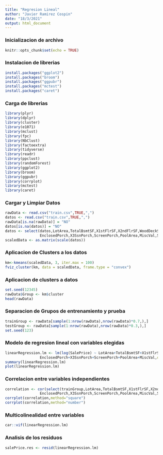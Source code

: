 ---
title: "Regresion Lineal"
author: "Javier Ramirez Cospin"
date: "18/3/2021"
output: html_document
---
### Inicializacion de archivo
```{r setup, include=FALSE}
knitr::opts_chunk$set(echo = TRUE)
```
### Instalacion de librerias
``` {r }
install.packages("ggplot2")
install.packages("broom")
install.packages("ggpubr")
install.packages("mctest")
install.packages("caret")
```
### Carga de librerias
``` {r }
library(plyr)
library(dplyr)
library(cluster)
library(e1071)
library(mclust)
library(fpc)
library(NbClust)
library(factoextra)
library(tidyverse)
library(readr)
library(ppclust)
library(randomForest)
library(ggplot2)
library(broom)
library(ggpubr)
library(corrplot)
library(mctest)
library(caret)
```
### Cargar y Limpiar Datos
``` {r }
rawData <- read.csv("train.csv",TRUE,",")
datos <- read.csv("train.csv",TRUE,",")
rawData[is.na(rawData)] = "NO"
datos[is.na(datos)] = "NO"
datos <- select(datos,LotArea,TotalBsmtSF,X1stFlrSF,X2ndFlrSF,WoodDeckSF,OpenPorchSF,
                EnclosedPorch,X3SsnPorch,ScreenPorch,PoolArea,MiscVal,SalePrice)
scaledData <- as.matrix(scale(datos))
```
### Aplicacion de Clusters a los datos
``` {r }
km<-kmeans(scaledData, 3, iter.max = 100)
fviz_cluster(km, data = scaledData, frame.type = "convex")
```
### Aplicacion de clusters a datos
``` {r }
set.seed(12345)
rawData$Group <- km$cluster
head(rawData)
```
### Separacion de Grupos de entrenamiento y prueba
``` {r }
trainGroup <- rawData[sample(1:nrow(rawData),nrow(rawData)*0.7,),]
testGroup <- rawData[sample(1:nrow(rawData),nrow(rawData)*0.3,),]
set.seed(123)
```
### Modelo de regresion lineal con variables elegidas
``` {r }
linearRegression.lm <- lm(log(SalePrice) ~ LotArea+TotalBsmtSF+X1stFlrSF+X2ndFlrSF+WoodDeckSF+OpenPorchSF+
                EnclosedPorch+X3SsnPorch+ScreenPorch+PoolArea+MiscVal,data=trainGroup)
summary(linearRegression.lm)
plot(linearRegression.lm)
```
### Correlacion entre variables independientes
``` {r }
correlation <- cor(select(trainGroup,LotArea,TotalBsmtSF,X1stFlrSF,X2ndFlrSF,WoodDeckSF,OpenPorchSF,
                EnclosedPorch,X3SsnPorch,ScreenPorch,PoolArea,MiscVal,SalePrice))
corrplot(correlation,method="square")
corrplot(correlation,method="number")
```
### Multicolinealidad entre variables
``` {r }
car::vif(linearRegression.lm)
```
### Analisis de los residuos
``` {r }
salePrice.res <- resid(linearRegression.lm)
```